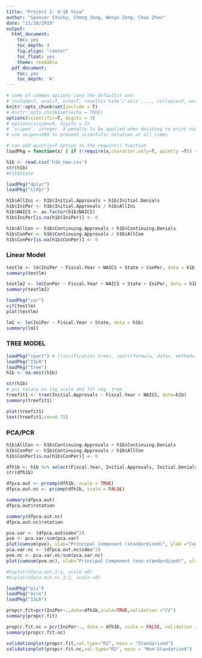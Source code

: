 ---
title: "Project 2: H-1B Visa"
author: "Spencer Stucky, Cheng Zeng, Wenyu Zeng, Chao Zhou"
date: "11/20/2019"
output:
  html_document:
    toc: yes
    toc_depth: 4
    fig.align: "center"
    toc_float: yes
    theme: readable
  pdf_document:
    toc: yes
    toc_depth: '4'
---

```{r setup, include=FALSE}
# some of common options (and the defaults) are: 
# include=T, eval=T, echo=T, results='hide'/'asis',..., collapse=F, warning=T, message=T, error=T, cache=T, fig.width=6, fig.height=4, fig.dim=c(6,4) #inches, fig.align='left'/'center','right', 
knitr::opts_chunk$set(include = T)
# knitr::opts_chunk$set(echo = TRUE)
options(scientific=T, digits = 3) 
# options(scipen=9, digits = 3) 
# ‘scipen’: integer. A penalty to be applied when deciding to print numeric values in fixed or exponential notation.  Positive values bias towards fixed and negative towards scientific notation: fixed notation will be preferred unless it is more than ‘scipen’ digits wider.
# use scipen=999 to prevent scientific notation at all times
```

```{r basicfcn, include=F}
# can add quietly=T option to the require() function
loadPkg = function(x) { if (!require(x,character.only=T, quietly =T)) { install.packages(x,dep=T,repos="http://cran.us.r-project.org"); if(!require(x,character.only=T)) stop("Package not found") } }
```


```{r, include=F}
h1b <- read.csv('h1b_new.csv')
str(h1b)
#h1b$State
```

```{r, include=F}
loadPkg("dplyr")
loadPkg("tidyr")
```
    
```{r}
h1b$AllIni <- h1b$Initial.Approvals + h1b$Initial.Denials
h1b$IniPer <- h1b$Initial.Approvals / h1b$AllIni
h1b$NAICS <- as.factor(h1b$NAICS)
h1b$IniPer[is.na(h1b$IniPer)] <- 0

h1b$AllCon <- h1b$Continuing.Approvals + h1b$Continuing.Denials
h1b$ConPer <- h1b$Continuing.Approvals / h1b$AllCon
h1b$ConPer[is.na(h1b$ConPer)] <- 0
```

### Linear Model
```{r}
testlm <- lm(IniPer ~ Fiscal.Year + NAICS + State + ConPer, data = h1b)
summary(testlm)
```

```{r}
testlm2 <- lm(ConPer ~ Fiscal.Year + NAICS + State + IniPer, data = h1b)
summary(testlm2)
```

```{r, warning=F}
loadPkg("car")
vif(testlm)
plot(testlm)
```

```{r}
lm1 <- lm(IniPer ~ Fiscal.Year + State, data = h1b)
summary(lm1)
```

### TREE MODEL
```{r}
loadPkg("rpart") # Classification trees, rpart(formula, data=, method=,control=) 
loadPkg("ISLR")
loadPkg("tree") 
h1b <- na.omit(h1b) 
```
```{r}
str(h1b)
# put salary on log scale and fit reg. tree
treefit1 <- tree(Initial.Approvals ~ Fiscal.Year + NAICS, data=h1b)
summary(treefit1)
```

```{r}
plot(treefit1) 
text(treefit1,cex=0.75)
```

### PCA/PCR
```{r}
h1b$AllCon <- h1b$Continuing.Approvals + h1b$Continuing.Denials
h1b$ConPer <- h1b$Continuing.Approvals / h1b$AllCon
h1b$ConPer[is.na(h1b$ConPer)] <- 0

dfh1b <- h1b %>% select(Fiscal.Year, Initial.Approvals, Initial.Denials, Continuing.Approvals, Continuing.Denials, AllIni, IniPer, AllCon, ConPer)
str(dfh1b)
```

```{r}
dfpca.out <- prcomp(dfh1b, scale = TRUE)
dfpca.out.nc <- prcomp(dfh1b, scale = FALSE)

summary(dfpca.out)
dfpca.out$rotation
```

```{r, echo=F}
summary(dfpca.out.nc)
dfpca.out.nc$rotation
```

```{r, echo=F}
pca.var <- (dfpca.out$sdev^2)
pve <- pca.var/sum(pca.var)
plot(cumsum(pve), xlab="Principal Component (standardized)", ylab ="Cumulative Proportion of Variance Explained",ylim=c(0,1),type="b", main = "Standardized")
pca.var.nc <- (dfpca.out.nc$sdev^2)
pve.nc <- pca.var.nc/sum(pca.var.nc)
plot(cumsum(pve.nc), xlab="Principal Component (non-standardized)", ylab ="Cumulative Proportion of Variance Explained",ylim=c(0,1),type="b", main = "Non-standardized")
```

```{r, echo=F}
#biplot(dfpca.out,1:2, scale =0)
#biplot(dfpca.out.nc,1:2, scale =0)
```

```{r, echo=F, warning=F}
loadPkg("pls")
loadPkg("mice")
loadPkg("ISLR")

propcr.fit=pcr(IniPer~.,data=dfh1b,scale=TRUE,validation ="CV")
summary(propcr.fit)

propcr.fit.nc = pcr(IniPer~., data = dfh1b, scale = FALSE, validation = "CV")
summary(propcr.fit.nc)
```

```{r, echo=F}
validationplot(propcr.fit,val.type="R2", main = "Standarized")
validationplot(propcr.fit.nc,val.type="R2", main = "Non-Standarized")

```
